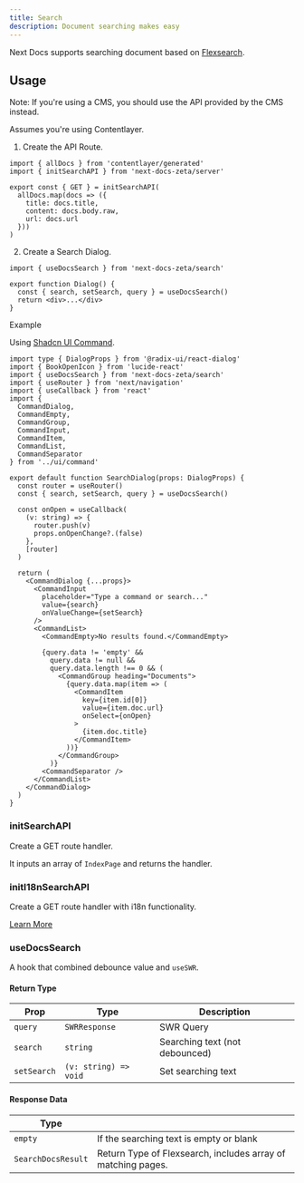 ```yaml
---
title: Search
description: Document searching makes easy
---
```


Next Docs supports searching document based on
[Flexsearch](https://github.com/nextapps-de/flexsearch).

## Usage

Note: If you're using a CMS, you should use the API provided by the CMS instead.

Assumes you're using Contentlayer.

1. Create the API Route.

```tsx title="/app/api/search/route.ts"
import { allDocs } from 'contentlayer/generated'
import { initSearchAPI } from 'next-docs-zeta/server'

export const { GET } = initSearchAPI(
  allDocs.map(docs => ({
    title: docs.title,
    content: docs.body.raw,
    url: docs.url
  }))
)
```

2. Create a Search Dialog.

```tsx
import { useDocsSearch } from 'next-docs-zeta/search'

export function Dialog() {
  const { search, setSearch, query } = useDocsSearch()
  return <div>...</div>
}
```

<Accordion type="single" collapsible>
<AccordionItem value="example">
<AccordionTrigger>Example</AccordionTrigger>
<AccordionContent>

Using [Shadcn UI Command](https://ui.shadcn.com/docs/components/command).

```tsx
import type { DialogProps } from '@radix-ui/react-dialog'
import { BookOpenIcon } from 'lucide-react'
import { useDocsSearch } from 'next-docs-zeta/search'
import { useRouter } from 'next/navigation'
import { useCallback } from 'react'
import {
  CommandDialog,
  CommandEmpty,
  CommandGroup,
  CommandInput,
  CommandItem,
  CommandList,
  CommandSeparator
} from '../ui/command'

export default function SearchDialog(props: DialogProps) {
  const router = useRouter()
  const { search, setSearch, query } = useDocsSearch()

  const onOpen = useCallback(
    (v: string) => {
      router.push(v)
      props.onOpenChange?.(false)
    },
    [router]
  )

  return (
    <CommandDialog {...props}>
      <CommandInput
        placeholder="Type a command or search..."
        value={search}
        onValueChange={setSearch}
      />
      <CommandList>
        <CommandEmpty>No results found.</CommandEmpty>

        {query.data != 'empty' &&
          query.data != null &&
          query.data.length !== 0 && (
            <CommandGroup heading="Documents">
              {query.data.map(item => (
                <CommandItem
                  key={item.id[0]}
                  value={item.doc.url}
                  onSelect={onOpen}
                >
                  {item.doc.title}
                </CommandItem>
              ))}
            </CommandGroup>
          )}
        <CommandSeparator />
      </CommandList>
    </CommandDialog>
  )
}
```

</AccordionContent>
</AccordionItem>
</Accordion>

### initSearchAPI

Create a GET route handler.

It inputs an array of `IndexPage` and returns the handler.

### initI18nSearchAPI

Create a GET route handler with i18n functionality.

[Learn More](/docs/headless/contentlayer/internationalization)

### useDocsSearch

A hook that combined debounce value and `useSWR`.

#### Return Type

| Prop        | Type                  | Description                    |
| ----------- | --------------------- | ------------------------------ |
| `query`     | `SWRResponse`         | SWR Query                      |
| `search`    | `string`              | Searching text (not debounced) |
| `setSearch` | `(v: string) => void` | Set searching text             |

#### Response Data

| Type               |                                                              |
| ------------------ | ------------------------------------------------------------ |
| `empty`            | If the searching text is empty or blank                      |
| `SearchDocsResult` | Return Type of Flexsearch, includes array of matching pages. |
